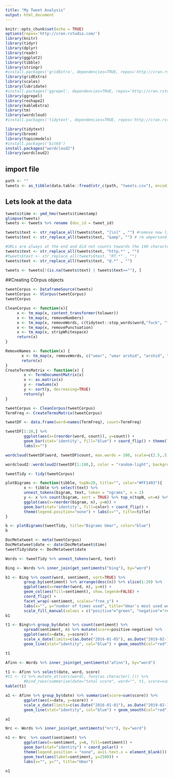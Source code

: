 ---
title: "My Tweet Analysis"
output: html_document
---

```{r setup, include=FALSE}
knitr::opts_chunk$set(echo = TRUE)
options(repos='http://cran.rstudio.com/')
library(knitr)
library(tidyr)
library(dplyr)
library(readr)
library(ggplot2)
library(tibble)
library(stringr)
#install.packages('gridExtra', dependencies=TRUE, repos='http://cran.rstudio.com/')
library(gridExtra)
library(scales)
library(lubridate)
#install.packages('ggrepel', dependencies=TRUE, repos='http://cran.rstudio.com/')
library(ggrepel)
library(reshape2)
library(kableExtra)
library(tm)
library(wordcloud)
#install.packages('tidytext', dependencies=TRUE, repos='http://cran.rstudio.com/')

library(tidytext)
library(broom)
library(topicmodels)
#install.packages('bit64')
install.packages("wordcloud2")
library(wordcloud2)
```

## import file

```{r}
path <- ""
tweets <- as_tibble(data.table::fread(str_c(path, "tweets.csv"), encoding= "UTF-8"))
```

## Lets look at the data
```{r}
tweets$time <- ymd_hms(tweets$timestamp)
glimpse(tweets)
tweets <- tweets %>% rename (doc_id = tweet_id)
```

```{r}

tweets$text <- str_replace_all(tweets$text, "[\n]" , "") #remove new lines
tweets$text <- str_replace_all(tweets$text, "&amp", "") # rm ampersand

#URLs are always at the end and did not counts towards the 140 characters limit
tweets$text <- str_replace_all(tweets$text, "http.*" , "")
#tweets$text <- str_replace_all(tweets$text, "RT.*" , "")
tweets$text <- str_replace_all(tweets$text, "@.*" , "")

tweets <- tweets[!(is.na(tweets$text) | tweets$text==""), ]
```

##Creating COrpus objects

```{r}
tweetCorpus <- DataframeSource(tweets)
tweetCorpus <- VCorpus(tweetCorpus)
tweetCorpus
```

```{r}
CleanCorpus <- function(x){
     x <- tm_map(x, content_transformer(tolower))
     x <- tm_map(x, removeNumbers) 
     x <- tm_map(x, removeWords, c(tidytext::stop_words$word,"fuck", "fuckin", "west", "yeezy","shit", "gonna", "nowplaying", "goodnight", "teamswagon", "himym", "barney"))
     x <- tm_map(x, removePunctuation)
     x <- tm_map(x, stripWhitespace)
     return(x)
}

RemoveNames <- function(x) {
       x <- tm_map(x, removeWords, c("umar", "umar arshid", "arshid", "umar sabir arshid"))
       return(x)
}
CreateTermsMatrix <- function(x) {
        x <- TermDocumentMatrix(x)
        x <- as.matrix(x)
        y <- rowSums(x)
        y <- sort(y, decreasing=TRUE)
        return(y)
}
```

```{r}
tweetCorpus <- CleanCorpus(tweetCorpus)
TermFreq <- CreateTermsMatrix(tweetCorpus)
```

```{r}
tweetDF <- data.frame(word=names(TermFreq), count=TermFreq)

tweetDF[1:20,] %>%
        ggplot(aes(x=(reorder(word, count)), y=count)) +
        geom_bar(stat='identity', fill="blue") + coord_flip() + theme(legend.position = "none") +
        labs(x="")

```

```{r}
wordcloud(tweetDF$word, tweetDF$count, max.words = 100, scale=c(2.5,.5), random.color = TRUE, colors=brewer.pal(9,"Set1"))
```

```{r}
wordcloud2::wordcloud2(tweetDF[1:100,], color = "random-light", backgroundColor = "grey", shuffle=FALSE, size=0.4)
```

```{r}
tweetTidy <- tidy(tweetCorpus)
```
```{r}

plotBigrams <- function(tibble, topN=20, title="", color="#FF1493"){
        x <- tibble %>% select(text) %>%
        unnest_tokens(bigram, text, token = "ngrams", n = 2)
        y <- x %>% count(bigram, sort = TRUE) %>% top_n(topN, wt=n) %>%
        ggplot(aes(x=reorder(bigram, n), y=n)) +
        geom_bar(stat='identity', fill=color) + coord_flip() +
        theme(legend.position="none") + labs(x="", title=title)
}

b <- plotBigrams(tweetTidy, title="Bigrams Umar", color="blue")
b

```

```{r}
DocMetatweet <- meta(tweetCorpus)
DocMetatweet$date <- date(DocMetatweet$time)
tweetTidy$date <- DocMetatweet$date

Words <- tweetTidy %>% unnest_tokens(word, text)

Bing <- Words %>% inner_join(get_sentiments("bing"), by="word")

b1 <- Bing %>% count(word, sentiment, sort=TRUE) %>%
        group_by(sentiment) %>% arrange(desc(n)) %>% slice(1:20) %>%
        ggplot(aes(x=reorder(word, n), y=n)) +
        geom_col(aes(fill=sentiment), show.legend=FALSE) +
        coord_flip() +
        facet_wrap(~sentiment, scales="free_y") +
        labs(x="", y="number of times used", title="Umar's most used words") +
        scale_fill_manual(values = c("positive"="green", "negative"="red"))
b1
```

```{r}
t1 <- Bing%>% group_by(date) %>% count(sentiment) %>%
        spread(sentiment, n) %>% mutate(score=positive-negative) %>%
        ggplot(aes(x=date, y=score)) +
        scale_x_date(limits=c(as.Date("2016-01-05"), as.Date("2019-02-19")), date_breaks = "4 month", date_labels = "%b") +
        geom_line(stat="identity", col="blue") + geom_smooth(col="red") + labs(title="Sentiment Umar")

t1
```

```{r}
Afinn <- Words %>% inner_join(get_sentiments("afinn"), by="word")

t1 <- Afinn %>% select(date, word, score)
#t1 <- t1 %>% mutate_at(vars(word), funs(as.character(.))) %>%
        #bind_rows(summarise(date="total score", word="", t1, score=sum(score)))
kable(t1)

```

```{r}
a1 <- Afinn %>% group_by(date) %>% summarise(score=sum(score)) %>%
        ggplot(aes(x=date, y=score)) +
        scale_x_date(limits=c(as.Date("2016-01-01"), as.Date("2019-02-19")), date_breaks = "4 month", date_labels = "%b") +
        geom_line(stat="identity", col="blue") + geom_smooth(col="red") + labs(title="Sentiment Afinn Umar from 2016 to present")

a1

```

```{r}
Nrc <- Words %>% inner_join(get_sentiments("nrc"), by="word")

n1 <- Nrc  %>% count(sentiment) %>%
        ggplot(aes(x=sentiment, y=n, fill=sentiment)) +
        geom_bar(stat="identity") + coord_polar() +
        theme(legend.position = "none", axis.text.x = element_blank()) +
        geom_text(aes(label=sentiment, y=2500)) +
        labs(x="", y="", title="Umar")

n1

```